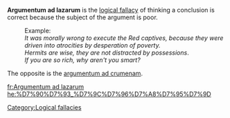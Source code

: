 '''Argumentum ad lazarum''' is the [[logical fallacy]] of thinking a conclusion is correct because the subject of the argument is poor. 

:Example:
:''It was morally wrong to execute the Red captives, because they were driven into atrocities by desperation of poverty.''
:''Hermits are wise, they are not distracted by possessions''.
:''If you are so rich, why aren't you smart?''

The opposite is the [[argumentum ad crumenam]].

[[Category:Logical fallacies]]
[[fr:Argumentum ad lazarum]]
[[he:%D7%90%D7%93_%D7%9C%D7%96%D7%A8%D7%95%D7%9D]]
